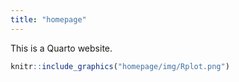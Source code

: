 ```yaml
---
title: "homepage"
---
```


This is a Quarto website.

```r
knitr::include_graphics("homepage/img/Rplot.png")
```

